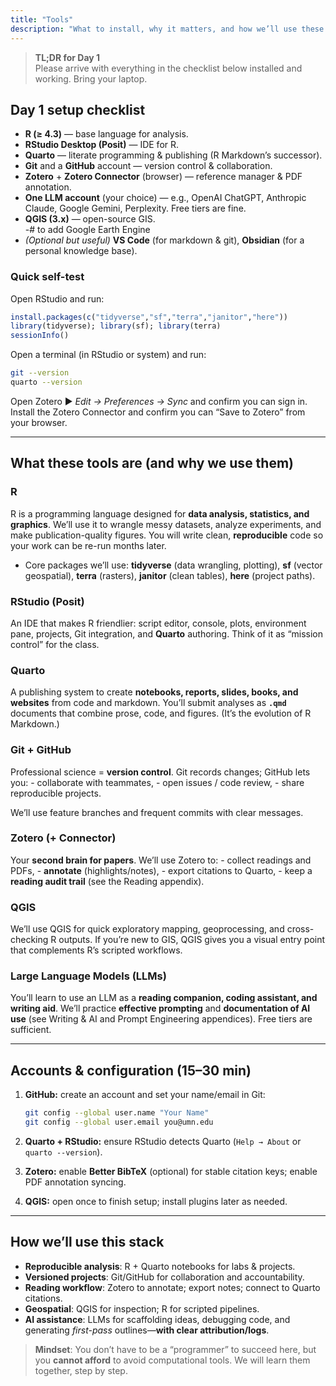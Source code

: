 ```yaml
---
title: "Tools"
description: "What to install, why it matters, and how we’ll use these tools in SOIL/ESPM 5555."
---
```


> **TL;DR for Day 1**  
> Please arrive with everything in the checklist below installed and working. Bring your laptop.

## Day 1 setup checklist

- **R (≥ 4.3)** — base language for analysis.  
- **RStudio Desktop (Posit)** — IDE for R.  
- **Quarto** — literate programming & publishing (R Markdown’s successor).  
- **Git** and a **GitHub** account — version control & collaboration.  
- **Zotero** + **Zotero Connector** (browser) — reference manager & PDF annotation.  
- **One LLM account** (your choice) — e.g., OpenAI ChatGPT, Anthropic Claude, Google Gemini, Perplexity. Free tiers are fine.  
- **QGIS (3.x)** — open-source GIS.  
-# to add Google Earth Engine
- *(Optional but useful)* **VS Code** (for markdown & git), **Obsidian** (for a personal knowledge base).

### Quick self-test
Open RStudio and run:

```r
install.packages(c("tidyverse","sf","terra","janitor","here"))
library(tidyverse); library(sf); library(terra)
sessionInfo()
```

Open a terminal (in RStudio or system) and run:

```bash
git --version
quarto --version
```

Open Zotero ▶ *Edit → Preferences → Sync* and confirm you can sign in. Install the Zotero Connector and confirm you can “Save to Zotero” from your browser.

---

## What these tools are (and why we use them)

### R
R is a programming language designed for **data analysis, statistics, and graphics**. We’ll use it to wrangle messy datasets, analyze experiments, and make publication-quality figures. You will write clean, **reproducible** code so your work can be re-run months later.

- Core packages we’ll use: **tidyverse** (data wrangling, plotting), **sf** (vector geospatial), **terra** (rasters), **janitor** (clean tables), **here** (project paths).

### RStudio (Posit)
An IDE that makes R friendlier: script editor, console, plots, environment pane, projects, Git integration, and **Quarto** authoring. Think of it as “mission control” for the class.

### Quarto
A publishing system to create **notebooks, reports, slides, books, and websites** from code and markdown. You’ll submit analyses as **`.qmd`** documents that combine prose, code, and figures. (It’s the evolution of R Markdown.)

### Git + GitHub
Professional science = **version control**. Git records changes; GitHub lets you:
- collaborate with teammates,
- open issues / code review,
- share reproducible projects.

We’ll use feature branches and frequent commits with clear messages.

### Zotero (+ Connector)
Your **second brain for papers**. We’ll use Zotero to:
- collect readings and PDFs,
- **annotate** (highlights/notes),
- export citations to Quarto,
- keep a **reading audit trail** (see the Reading appendix).

### QGIS
We’ll use QGIS for quick exploratory mapping, geoprocessing, and cross-checking R outputs. If you’re new to GIS, QGIS gives you a visual entry point that complements R’s scripted workflows.

### Large Language Models (LLMs)
You’ll learn to use an LLM as a **reading companion, coding assistant, and writing aid**. We’ll practice **effective prompting** and **documentation of AI use** (see Writing & AI and Prompt Engineering appendices). Free tiers are sufficient.

---

## Accounts & configuration (15–30 min)

1. **GitHub:** create an account and set your name/email in Git:
   ```bash
   git config --global user.name "Your Name"
   git config --global user.email you@umn.edu
   ```
2. **Quarto + RStudio:** ensure RStudio detects Quarto (`Help → About` or `quarto --version`).
3. **Zotero:** enable **Better BibTeX** (optional) for stable citation keys; enable PDF annotation syncing.
4. **QGIS:** open once to finish setup; install plugins later as needed.

---

## How we’ll use this stack

- **Reproducible analysis**: R + Quarto notebooks for labs & projects.
- **Versioned projects**: Git/GitHub for collaboration and accountability.
- **Reading workflow**: Zotero to annotate; export notes; connect to Quarto citations.
- **Geospatial**: QGIS for inspection; R for scripted pipelines.
- **AI assistance**: LLMs for scaffolding ideas, debugging code, and generating *first-pass* outlines—**with clear attribution/logs**.

> **Mindset**: You don’t have to be a “programmer” to succeed here, but you **cannot afford** to avoid computational tools. We will learn them together, step by step.
